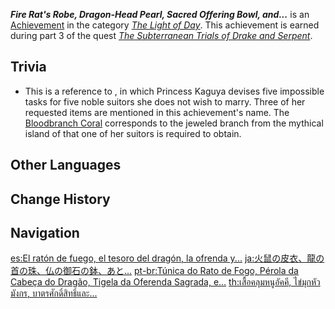 {{Achievement Infobox
|id           = 80141
|order id     = 0141
|category     = The Light of Day
|description  = Obtain the [[Bloodbranch Coral|coral branch]] that [[Tsuyuko]] requested.
|requirements = Earned during part 3 of ''[[The Subterranean Trials of Drake and Serpent]]''.
|primogems    = 10
|tracking     = 
|topic        = 
}}
'''''Fire Rat's Robe, Dragon-Head Pearl, Sacred Offering Bowl, and...''''' is an [[Achievement]] in the category ''[[The Light of Day]]''. This achievement is earned during part 3 of the quest ''[[The Subterranean Trials of Drake and Serpent]]''.

==Trivia==
* This is a reference to ''{{w|The Tale of the Bamboo Cutter}}'', in which Princess Kaguya devises five impossible tasks for five noble suitors she does not wish to marry. Three of her requested items are mentioned in this achievement's name. The [[Bloodbranch Coral]] corresponds to the jeweled branch from the mythical island of {{w|w:Hōrai|Hōrai}} that one of her suitors is required to obtain.
<!--
==Video Guides==
{{EVT
|video1   = 
|caption1 = 
}}
-->

==Other Languages==
{{Other Languages
|en      = Fire Rat's Robe, Dragon-Head Pearl, Sacred Offering Bowl, and...
|zhs     = 火鼠裘、龙首珠、佛前钵和…
|zhs_rm  = Huǒ Shǔ Qiú, Lóng Shǒu Zhū, Fú Qián Bō hé...
|zht     = 火鼠裘、龍首珠、佛前缽和…
|zht_rm  = Huǒ Shǔ Qiú, Lóng Shǒu Zhū, Fú Qián Bō hàn...
|zh_tl   = Fire Rat Skin Robe, Dragon Neck Beads, Buddha's Stone Bowl, and...
|ja      = 火鼠の皮衣、龍の首の珠、仏の御石の鉢、あと…
|ja_rm   = Hinezumi no Kawagoromo, Ryuu no Kubi no Tama, Hotoke no Miishi no Hachi, Ato...
|ja_tl   = Fire Rat Skin Robe, Dragon Neck Beads, Buddha's Stone Bowl, and more...
|ko      = 불쥐의 털옷, 용의 첫 번째 구슬, 부처의 발우, 그리고…
|ko_rm   = Buljwi-ui teol'ot, yong-ui cheot beonjjae guseul, bujeo-ui bal'u, geurigo...
|ko_tl   = Fire Rat's Woolly, Dragon's First Marble, Buddha's Offering Bowl, and...
|es      = El ratón de fuego, el tesoro del dragón, la ofrenda y...
|es_tl   = The Fire Rat, the Dragon's Treasure, the Offering, and...
|fr      = Tunique de rat de feu, perle de tête de dragon, bol d'offrande sacrée et...
|fr_tl   = Fire Rat's Tunic, Dragon-Head Pearl, Sacred Offering Bowl, and...
|ru      = Одеяние огнекрысы, драконья жемчужина, чаша подношений и...
|ru_tl   = Fire Rat's Robe, Dragon Pearl, Offering Bowl and...
|th      = เสื้อคลุมหนูอัคคี, ไข่มุกหัวมังกร, บาตรศักดิ์สิทธิ์และ...
|th_rm   = 
|th_tl   = 
|vi      = Áo Chuột Lửa, Ngọc Đầu Rồng, Bát Hương Và...
|vi_tl   = 
|de      = Die Robe der Feuerratte, die Perle des Drachenkopfes, die heilige Opferschale und&nbsp;...
|de_tl   = The Robe of the Fire Rat, the Pearl of the Dragon Head, the Holy Sacrificial Bowl, and...
|id      = Jubah Tikus Api, Mutiara Kepala Naga, Mangkuk Pemberian yang Sakral, dan&nbsp;....
|id_tl   = Fire Rat's Robe, Dragon-Head Pearl, Sacred Offering Bowl, and...
|pt      = Túnica do Rato de Fogo, Pérola da Cabeça do Dragão, Tigela da Oferenda Sagrada, e...
|pt_tl   = 
|tr      = Ateş Faresinin Cübbesi, Ejderha Başlı İnci, Kutsal Ayin Kasesi ve...
|tr_tl   = Fire Rat's Robe, Dragon Head Pearl, Sacred Ritual Bowl and...
|it      = La tunica del Topo di fuoco, la perla del Drago, la ciotola sacra per le offerte e...
|it_tl   = 
}}

==Change History==
{{Change History|2.4}}
<!--
==References==
{{Reflist}}
-->
==Navigation==
{{Achievement Navbox|The Light of Day}}

[[es:El ratón de fuego, el tesoro del dragón, la ofrenda y...]]
[[ja:火鼠の皮衣、龍の首の珠、仏の御石の鉢、あと…]]
[[pt-br:Túnica do Rato de Fogo, Pérola da Cabeça do Dragão, Tigela da Oferenda Sagrada, e...]]
[[th:เสื้อคลุมหนูอัคคี, ไข่มุกหัวมังกร, บาตรศักดิ์สิทธิ์และ...]]